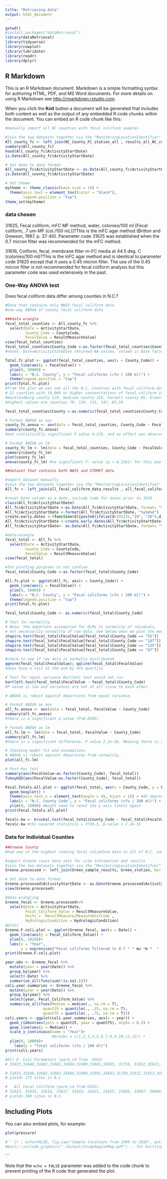 ```yaml
---
title: "Retrieving data"
output: html_document
---
```


```r
getwd()
#install.packages("dataRetrieval")
library(dataRetrieval)
library(tidyverse)
library(cowplot)
library(lubridate)
library(readr)
library(dplyr)
```

## R Markdown

This is an R Markdown document. Markdown is a simple formatting syntax for authoring HTML, PDF, and MS Word documents. For more details on using R Markdown see <http://rmarkdown.rstudio.com>.

When you click the **Knit** button a document will be generated that includes both content as well as the output of any embedded R code chunks within the document. You can embed an R code chunk like this:
```r
#manually import all NC counties with fecal coliform samples

#join the two datasets together via the "MonitoringLocationIdentifier" column
All_county_fc <- left_join(NC_County_FC_station_all , results_all_NC_counties_fc, by= "MonitoringLocationIdentifier")
summary(All_county_fc)
head(All_county_fc$ActivityStartDate)
is.Date(All_county_fc$ActivityStartDate)

# Set date to date format
All_county_fc$ActivityStartDate <- as.Date(All_county_fc$ActivityStartDate, format ="%m/%d/%y")
is.Date(All_county_fc$ActivityStartDate)

# Set theme
mytheme <- theme_classic(base_size = 14) +
  theme(axis.text = element_text(color = "black"), 
        legend.position = "top")
theme_set(mytheme)

```
### data chosen
31625, Fecal coliform, mFC MF method, water, colonies/100 ml [Fecal
coliform, .7 um-MF (col./100 mL)]?This is the mFC agar method (Britton and
Greeson, 1987, p. 37-40). Parameter code 31625 was established when the 0.7
micron filter was recommended for the mFC method.

31616, Coliform, fecal, membrane filter m-FC media at 44.5 deg. C
(colonies/100 ml)?This is the mFC agar method and is identical to parameter
code 31625 except that it uses a 0.45 micron filter. The use of the 0.45
micron filter is not recommended for fecal coliform analysis but this
parameter code was used extensively in the past.

### One-Way ANOVA test

Does fecal coliform data differ among counties in N.C.?
```r
#Data that contains only NWIS fecal coliform data
#one-way ANOVA of county fecal coliform data

###data wrangle
fecal_total_counties <- All_county_fc %>%
  select(Date = ActivityStartDate, 
         County_Code = CountyCode, 
         FecalValue = ResultMeasureValue)
view(fecal_total_counties)
fecal_total_counties$County_Code <-as.factor(fecal_total_counties$County_Code)
#notes: Date=ActivityStateDate returned NA values, column is Date factor

Total.fc.plot <- ggplot(fecal_total_counties, aes(x = County_Code)) +
  geom_line(aes(y = FecalValue)) +
  ylim(0, 50000) +
  labs(x = "N.C. County", y = "Fecal coliforms (cfu / 100 ml)") +
  theme(legend.position = "top")
print(Total.fc.plot)
#from the plot we can see all the N.C. Counties with fecal coliform data above 10,000 cfu/100ml
# 11 counties with 10,000 or higher concentrations of fecal coliform is surface waters
#mecklendburg county 119, madison county 115, harnett county 85, Green county 79, Duplin County 61, Davie County 59, Buncombe County 21, Durham County 63, Stanley county 167, Pitt county 147, no name county 109
#highest values are counties 79, 119, 115, 147, 85,59

fecal_total_counties$County <-as.numeric(fecal_total_counties$County_Code)

# Format ANOVA as aov
county_fc.anova <- aov(data = fecal_total_counties, County_Code ~ FecalValue)
summary(county_fc.anova)
#not statistically significant P value 0.216, and no effect was observed

# Format ANOVA as lm
county_fc_lm <- lm(data = fecal_total_counties, County_Code ~ FecalValue)
summary(county_fc_lm) 
plot(county_fc_lm)
anova(county_fc_lm) #no significant P- value (p = 0.2161) for this analysis. No counties are statistically higher than another

```



```r
##dataset that contains both NWIS and STORET data

#import dataset manually
#join the two datasets together via the "MonitoringLocationIdentifier" column
All_fc <- left_join(all_fecal_coliform_data_results , all_fecal_coliform_stations, by= "MonitoringLocationIdentifier")

#reset Date column as a date, include code for dates prior to 1970
class(All_fc$ActivityStartDate)
All_fc$ActivityStartDate <-as.Date(All_fc$ActivityStartDate, format= "%m/%d/%y")
All_fc$ActivityStartDate <-format(All_fc$ActivityStartDate, "%y%m%d")
create.early.dates <-(function(d){paste0(ifelse(d>191231,"19", "20"),d)})
All_fc$ActivityStartDate <-create.early.dates(All_fc$ActivityStartDate)
All_fc$ActivityStartDate<- as.Date(All_fc$ActivityStartDate, format= "%Y%m%d")

#data-wrangle
fecal_total <- All_fc %>%
  select(Date = ActivityStartDate, 
         County_Code = CountyCode, 
         FecalValue = ResultMeasureValue)
view(fecal_total)

#for plotting purposes to not confuse
fecal_total$County_Code <-as.factor(fecal_total$County_Code)

All.fc.plot <- ggplot(All_fc, aes(x = County_Code)) +
  geom_line(aes(y = FecalValue)) +
  ylim(0, 50000) +
  labs(x = "N.C. County", y = "Fecal coliforms (cfu / 100 ml)") +
  theme(legend.position = "top")
print(Total.fc.plot)

fecal_total$County_Code <- as.numeric(fecal_total$County_Code)

# Test for normality. 
# Note: the important assumption for GLMs is normality of residuals, 
# not necessarily normality of raw data. See below when we plot the model.
shapiro.test(fecal_total$FecalValue[fecal_total$County_Code == "55"])
shapiro.test(fecal_total$FecalValue[fecal_total$County_Code == "187"])
shapiro.test(fecal_total$FecalValue[fecal_total$County_Code == "135"])
shapiro.test(fecal_total$FecalValue[fecal_total$County_Code == "87"])

#check to see if raw data is normally distributed
qqnorm(fecal_total$FecalValue); qqline(fecal_total$FecalValue) 
#does have a tail at the end by 4th quartile

# Test for equal variance Bartlett test would not run
bartlett.test(fecal_total$FecalValue ~ fecal_total$County_Code)
#P value is low and variances are not at all close to each other. 

# ANOVA is robust against departures from equal variance.

# Format ANOVA as aov
all_fc.anova <- aov(data = fecal_total, FecalValue ~ County_Code)
summary(all_fc.anova)
#there is a significant p value (P=0.0285)

# Format ANOVA as lm
all_fc.lm <- lm(data = fecal_total, FecalValue ~ County_Code)
summary(all_fc.lm)
#there is a significant difference. P value 2.2e-16. Meaning there is a relationship between N.C. counties and fecal coliform

# Checking model fit and assumptions
# ANOVA is robust against departures from normality.
plot(all_fc.lm)

# Post-hoc test
summary(aov(FecalValue~as.factor(County_Code), fecal_total))
TukeyHSD(aov(FecalValue~as.factor(County_Code), fecal_total))

Fecal.Totals.all.plot <- ggplot(fecal_total, aes(x = County_Code, y = FecalValue)) +
  geom_boxplot() +
  theme(axis.text.x = element_text(angle = 45, hjust = 1)) + #45 degree angle of text
  labs(x = "N.C. County Code", y = "Fecal coliforms (cfu / 100 ml)") +
  ylim(0, 10000) #might need to reset the y axis limits again
print(Fecal.Totals.all.plot)

fecalc.kw <- kruskal.test(fecal_total$County_Code ~ fecal_total$FecalValue)
fecalc.kw #chi-squared statistics = 3716.5, p-valye < 2.2e-16
```

### Data for Individual Counties
```r
##Greene County
#had one of the highest ranking fecal colimform data in all of N.C. some samples over 10,000 cfu/100ml

#import Greene count data sets for site infromation and results
#join the two datasets together via the "MonitoringLocationIdentifier" column
Greene.processed <- left_join(Green_sample_results, Green_station, by= "MonitoringLocationIdentifier")

# Set date to date format
Greene.processed$ActivityStartDate <- as.Date(Greene.processed$ActivityStartDate, format ="%m/%d/%Y")
view(Greene.processed)

#data-wrangling
Greene_fecal <- Greene.processed%>%
  select(Date = ActivityStartDate, 
         Fecal_Coliform_Value = ResultMeasureValue,
         Units = `ResultMeasure/MeasureUnitCode`,
         HydrologicCondition = HydrologicCondition)
#plots
Greene.F.coli.plot <- ggplot(Greene_fecal, aes(x = Date)) +
  geom_line(aes(y = Fecal_Coliform_Value)) +
  ylim(0, 10200)+
  labs(x = "Year", 
       y = expression("Fecal coliforms filtered to 0.7 " * mu *m *  " (cfu / 100 ml)")) 
print(Greene.F.coli.plot)

year.obs <- Greene_fecal %>%
  mutate(year = year(Date)) %>%
  group_by(year) %>%
  select(-Date) %>%
  summarize_all(funs(sum(!is.na(.))))
coli.year.summaries <- Greene_fecal %>%
  mutate(year = year(Date)) %>%
  group_by(year) %>%
  select(year, Fecal_Coliform_Value) %>%
  summarize_all(funs(Median = median(., na.rm = T),
                 quant25 = quantile(., .25, na.rm = T),
                 quant75 = quantile(., .75, na.rm = T)))
coli.years <- ggplot(coli.year.summaries, aes(x = year)) +
  geom_ribbon(aes(ymin = quant25, ymax = quant75), alpha = 0.3) +
  geom_line(aes(y = Median)) +
  scale_x_continuous(name = "Year")+
                     #breaks = c(1,2,3,4,5,6,7,8,9,10,11,12)) +
  ylim(0, 10000)+
    labs(y = "Total coliforms (cfu / 100 ml)") 
print(coli.years)

```


```r


#All E. Coli Parameters (parm_cd from  USGS)
# 31633,31648,31682,31683,31684,31689,31691,31693, 31750, 31812,31813,31815,31816,31822,31830,31831,31832,31833,31838, 31889, 31896

# 31633,31648,31682,31683,31684,31689,31691,31693,31750,31812,31813,31815,31816,31822,31830,31831,31832,31833,31838,31839,31896, 50275, 50278, 50466, 50467, 50468, 51762, 51763,63156, 84385, 90901, 90902, 99407, 99419, 99596
# yields 272 sites in N.C.

#   All Fecal Coliform (parm_cd from USGS)
# 31613, 31615, 31616, 31617, 31619, 31621, 31625, 31685, 31687, 50469, 61215, 84383, 99406, 99418
# yields 360 sites in N.C.

```

## Including Plots

You can also embed plots, for example:

```r
plot(pressure)

#```{r , echo=FALSE, fig.cap="Sample locations from 1990 to 2018", out.width = '90%'}
#knitr::include_graphics("./Output/StudyRegionMap.pdf") -- for knitting a JPEG/PDF/PNG into document
```
```

Note that the `echo = FALSE` parameter was added to the code chunk to prevent printing of the R code that generated the plot.
